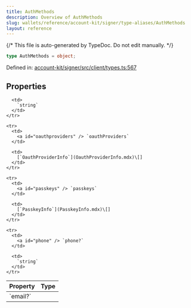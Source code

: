 ```yaml
---
title: AuthMethods
description: Overview of AuthMethods
slug: wallets/reference/account-kit/signer/type-aliases/AuthMethods
layout: reference
---
```


{/* This file is auto-generated by TypeDoc. Do not edit manually. */}

```ts
type AuthMethods = object;
```

Defined in: [account-kit/signer/src/client/types.ts:567](https://github.com/alchemyplatform/aa-sdk/blob/ad165355d980f9a16dd388088895bfc851df8656/account-kit/signer/src/client/types.ts#L567)

## Properties

<table>
  <thead>
    <tr>
      <th align="left">Property</th>
      <th align="left">Type</th>
    </tr>
  </thead>

  <tbody>
    <tr>
      <td>
        <a id="email" /> `email?`
      </td>

      <td>
        `string`
      </td>
    </tr>

    <tr>
      <td>
        <a id="oauthproviders" /> `oauthProviders`
      </td>

      <td>
        [`OauthProviderInfo`](OauthProviderInfo.mdx)\[]
      </td>
    </tr>

    <tr>
      <td>
        <a id="passkeys" /> `passkeys`
      </td>

      <td>
        [`PasskeyInfo`](PasskeyInfo.mdx)\[]
      </td>
    </tr>

    <tr>
      <td>
        <a id="phone" /> `phone?`
      </td>

      <td>
        `string`
      </td>
    </tr>

  </tbody>
</table>

